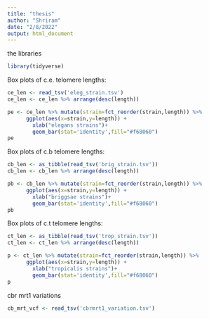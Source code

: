 ```yaml
---
title: "thesis"
author: "Shriram"
date: "2/8/2022"
output: html_document
---
```



the libraries
```r
library(tidyverse)
```

Box plots of c.e. telomere lengths:

```r
ce_len <- read_tsv('eleg_strain.tsv')
ce_len <- ce_len %>% arrange(desc(length))

pe <- ce_len %>% mutate(strain=fct_reorder(strain,length)) %>%
      ggplot(aes(x=strain,y=length)) + 
        xlab("elegans strains")+ 
        geom_bar(stat='identity',fill="#f68060")
pe
```

Box plots of c.b telomere lengths: 

```r
cb_len <- as_tibble(read_tsv('brig_strain.tsv'))
cb_len <- cb_len %>% arrange(desc(length))

pb <- cb_len %>% mutate(strain=fct_reorder(strain,length)) %>%
      ggplot(aes(x=strain,y=length)) + 
        xlab("briggsae strains")+ 
        geom_bar(stat='identity',fill="#f68060")
pb
```

Box plots of c.t telomere lengths: 

```r
ct_len <- as_tibble(read_tsv('trop_strain.tsv'))
ct_len <- ct_len %>% arrange(desc(length))

p <- ct_len %>% mutate(strain=fct_reorder(strain,length)) %>%
      ggplot(aes(x=strain,y=length)) + 
        xlab("tropicalis strains")+ 
        geom_bar(stat='identity',fill="#f68060")
p
```


cbr mrt1 variations



```r
cb_mrt_vcf <- read_tsv('cbrmrt1_variation.tsv')
```

